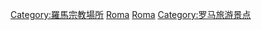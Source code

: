 [[Category:羅馬宗教場所|Category:羅馬宗教場所]]
[[Category:拉齐奥大区教堂|Roma]]
[[Category:意大利各城市教堂|Roma]]
[[Category:罗马旅游景点|Category:罗马旅游景点]]